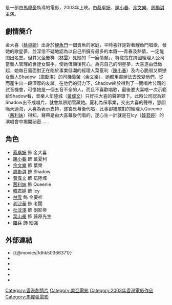 {{otheruses|subject=電影|other=丁噹2010年的專輯|Fu Good 下一站，天后}}
{{Infobox Film
| name           = 下一站…天后
| original_name  = ''{{lang|en|Diva... Ah Hey}}''
| image          = Diva... Ah Hey poster.jpg
| image_size     = 
| caption        = 
| director       = [[馬偉豪|馬偉豪]]
| producer       = 馬偉豪、江玉儀
| producer_2     = 倪順才、周耀山
| writer         = 馬偉豪、鄒凱光、陳詠燊
| narrator       = 
| starring       = [[蔡卓妍|蔡卓妍]] <br /> [[陳小春|陳小春]] <br /> [[余文樂|余文樂]]  <br />[[周勵淇|周勵淇]] <br /> [[茜利妹|茜利妹]] <br /> [[韓君婷|韓君婷]]
| music          = [[羅堅|羅堅]]
| cinematography = 高照林
| editing        = 林安兒
| studio         = 美亞電影製作有限公司<br>天下電影製作有限公司
| distributor    = 美亞電影製作有限公司
| released       = {{HK}}：{{film date|2003|3|13}}
| rate           = {{HK}}：II A
| runtime        = 99 mins
| country        = [[香港電影|香港]]
| language       = [[粵語|粵語]]
| budget         = 
| gross          = [[HK$|HK$]]9,457,110.00
| preceded_by    = 
| production_company = [[美亞電影製作有限公司|美亞電影製作有限公司]] <small>'''出品'''</small>
| followed_by    = 
| website        = 
| amg_id         = 
| imdb_id        = tt0366371
}}

{{engname|《下一站…天后》|''Diva... Ah Hey''}}是一部由[[馬偉豪|馬偉豪]]執導的電影，2003年上映。由[[蔡卓妍|蔡卓妍]]、[[陳小春|陳小春]]、[[余文樂|余文樂]]、[[周勵淇|周勵淇]]主演。

== 劇情簡介 ==

金大喜（[[蔡卓妍|蔡卓妍]]）出身於[[鯉魚門|鯉魚門]]一個賣魚的家庭，平時喜好是對著鯉魚門唱歌，發她的歌星夢，並深信不疑地認為以自己所擁有最多的本錢──青春及熱情，一定能闖出名堂。但其父金慶祥（[[林雪|林雪]]）見她的「一廂情願」，特意找在跨國經理人公司當藝人管理的世姪女幫手，使她償願後死心。為完自己的明星夢，大喜遂由低做起，她每日需面對正在陷於事業低潮的經理人葉夏利（[[陳小春|陳小春]]）及內心脆弱又單戀女藝人Shadow（[[周勵淇|周勵淇]]）的司機葉榮（[[余文樂|余文樂]]），她都用盡辦法去改變他們，從而產生出一段深厚的友誼。在他們的努力下，Shadow終於得到了一間唱片公司的試音機會，可惜她是一個五音不全的人，而且不喜歡唱歌，最後要大喜唱一次示範給Shadow看，音樂人伍陸城（[[黃偉文|黃偉文]]）只好把大喜的聲帶錄下。此時公司認為若Shadow出不成唱片，就會無限期雪藏她。夏利為保事業，交出大喜的聲帶，意圖瞞天過海，大喜為表示支持，遂答應幕後代唱，此事卻被敵對的經理人Queenie（[[茜利妹|茜利妹]]）得知，聲帶是由大喜幕後代唱的，遂心生一計就是在Icy（[[韓君婷|韓君婷]]）的演唱會中揭開祕密……

== 角色 ==
*[[蔡卓妍|蔡卓妍]] 飾 金大喜
*[[陳小春|陳小春]] 飾 葉夏利
*[[余文樂|余文樂]] 飾 葉榮
*[[周勵淇|周勵淇]] 飾 Shadow
*[[黃偉文|黃偉文]] 飾 伍陸城
*[[茜利妹|茜利妹]] 飾 Queenie
*[[韓君婷|韓君婷]] 飾 Icy
*[[林雪|林雪]] 飾 金慶祥
*[[利沙華|利沙華]] 飾 老闆
*[[杜汶澤|杜汶澤]] 飾 副影帝
*[[葉山豪|葉山豪]] 飾 藤原先生
*[[羅莽|羅莽]] 飾 細強

==外部連結==
*{{@movies|fdhk50366371}}
*{{douban}}
*{{Mtime|15151}}
*{{rotten-tomatoes|diva_ah_hey}}
*{{hkmdb title|10362}}
*{{imdb title|0366371}}

[[Category:香港劇情片|Category:香港劇情片]]
[[Category:美亞電影|Category:美亞電影]]
[[Category:2003年香港電影作品|Category:2003年香港電影作品]]
[[Category:馬偉豪電影|Category:馬偉豪電影]]